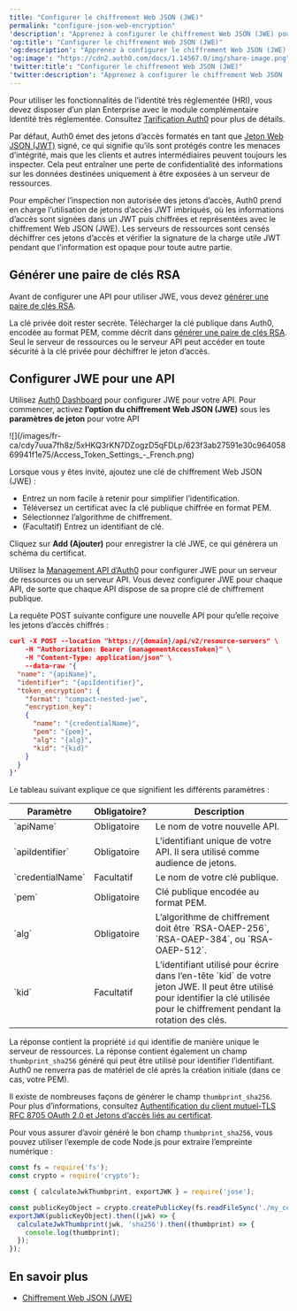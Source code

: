 ```yaml
---
title: "Configurer le chiffrement Web JSON (JWE)"
permalink: "configure-json-web-encryption"
'description': "Apprenez à configurer le chiffrement Web JSON (JWE) pour une API."
'og:title': "Configurer le chiffrement Web JSON (JWE)"
'og:description': "Apprenez à configurer le chiffrement Web JSON (JWE) pour une API."
'og:image': "https://cdn2.auth0.com/docs/1.14567.0/img/share-image.png"
'twitter:title': "Configurer le chiffrement Web JSON (JWE)"
'twitter:description': "Apprenez à configurer le chiffrement Web JSON (JWE) pour une API."
---
```


<Callout icon="file-lines" color="#0EA5E9" iconType="regular">

Pour utiliser les fonctionnalités de l’identité très réglementée (HRI), vous devez disposer d’un plan Enterprise avec le module complémentaire Identité très réglementée. Consultez [Tarification Auth0](https://auth0.com/pricing/) pour plus de détails.

</Callout>

Par défaut, Auth0 émet des jetons d’accès formatés en tant que [Jeton Web JSON (JWT)](/docs/fr-ca/secure/tokens/json-web-tokens) signé, ce qui signifie qu’ils sont protégés contre les menaces d’intégrité, mais que les clients et autres intermédiaires peuvent toujours les inspecter. Cela peut entraîner une perte de confidentialité des informations sur les données destinées uniquement à être exposées à un serveur de ressources.

Pour empêcher l’inspection non autorisée des jetons d’accès, Auth0 prend en charge l’utilisation de jetons d’accès <Tooltip href="/docs/fr-ca/glossary?term=json-web-token" tip="Jeton Web JSON (JWT)
Format standard de jeton d’ID (et souvent de jeton d’accès) utilisé pour représenter en toute sécurité des demandes entre deux parties." cta="Voir le glossaire">JWT</Tooltip> imbriqués, où les informations d’accès sont signées dans un JWT puis chiffrées et représentées avec le chiffrement Web JSON (JWE). Les serveurs de ressources sont censés déchiffrer ces jetons d’accès et vérifier la signature de la charge utile JWT pendant que l’information est opaque pour toute autre partie.

## Générer une paire de clés RSA

Avant de configurer une API pour utiliser JWE, vous devez [générer une paire de clés RSA](/docs/fr-ca/secure/application-credentials/generate-rsa-key-pair).

La clé privée doit rester secrète. Télécharger la clé publique dans Auth0, encodée au format PEM, comme décrit dans [générer une paire de clés RSA](/docs/fr-ca/secure/application-credentials/generate-rsa-key-pair). Seul le serveur de ressources ou le serveur API peut accéder en toute sécurité à la clé privée pour déchiffrer le jeton d’accès.

## Configurer JWE pour une API

<Tabs><Tab title="Auth0 Dashboard">

Utilisez [Auth0 Dashboard](https://manage.auth0.com/) pour configurer JWE pour votre API. Pour commencer, activez **l’option du chiffrement Web JSON (JWE)** sous les **paramètres de jeton** pour votre API

<Frame>![](/images/fr-ca/cdy7uua7fh8z/5xHKQ3rKN7DZogzD5qFDLp/623f3ab27591e30c96405869941f1e75/Access_Token_Settings_-_French.png)</Frame>

Lorsque vous y êtes invité, ajoutez une clé de chiffrement Web JSON (JWE) :

* Entrez un nom facile à retenir pour simplifier l’identification.
* Téléversez un certificat avec la clé publique chiffrée en format PEM.
* Sélectionnez l’algorithme de chiffrement.
* (Facultatif) Entrez un identifiant de clé.

Cliquez sur **Add (Ajouter)** pour enregistrer la clé JWE, ce qui générera un schéma du certificat.

</Tab><Tab title="Management API">

Utilisez la [Management API d’Auth0](https://auth0.com/docs/api/management/v2) pour configurer JWE pour un serveur de ressources ou un serveur API. Vous devez configurer JWE pour chaque API, de sorte que chaque API dispose de sa propre clé de chiffrement publique.

La requête POST suivante configure une nouvelle API pour qu’elle reçoive les jetons d’accès chiffrés :

```json lines
curl -X POST --location "https://{domain}/api/v2/resource-servers" \
    -H "Authorization: Bearer {managementAccessToken}" \
    -H "Content-Type: application/json" \
    --data-raw '{
  "name": "{apiName}",
  "identifier": "{apiIdentifier}",
  "token_encryption": {
    "format": "compact-nested-jwe",
    "encryption_key":
    {
      "name": "{credentialName}",
      "pem": "{pem}",
      "alg": "{alg}",
      "kid": "{kid}"
    }
  }
}'
```

Le tableau suivant explique ce que signifient les différents paramètres :

<table class="table"><thead>
<tr>
<th><strong>Paramètre</strong></th>
<th><strong>Obligatoire?</strong></th>
<th><strong>Description</strong></th>
</tr>
</thead>
<tbody>
<tr>
<td>`apiName`</td>
<td>Obligatoire</td>
<td>Le nom de votre nouvelle API.</td>
</tr>
<tr>
<td>`apiIdentifier`</td>
<td>Obligatoire</td>
<td>L’identifiant unique de votre API. Il sera utilisé comme audience de jetons.</td>
</tr>
<tr>
<td>`credentialName`</td>
<td>Facultatif</td>
<td>Le nom de votre clé publique.</td>
</tr>
<tr>
<td>`pem`</td>
<td>Obligatoire</td>
<td>Clé publique encodée au format PEM.</td>
</tr>
<tr>
<td>`alg`</td>
<td>Obligatoire</td>
<td>L’algorithme de chiffrement doit être `RSA-OAEP-256`, `RSA-OAEP-384`, ou `RSA-OAEP-512`.</td>
</tr>
<tr>
<td>`kid`</td>
<td>Facultatif</td>
<td>L’identifiant utilisé pour écrire dans l’en-tête `kid` de votre jeton JWE. Il peut être utilisé pour identifier la clé utilisée pour le chiffrement pendant la rotation des clés.</td>
</tr>
</tbody>
</table>

La réponse contient la propriété `id` qui identifie de manière unique le serveur de ressources. La réponse contient également un champ `thumbprint_sha256` généré qui peut être utilisé pour identifier l’identifiant. Auth0 ne renverra pas de matériel de clé après la création initiale (dans ce cas, votre PEM).

Il existe de nombreuses façons de générer le champ `thumbprint_sha256`. Pour plus d’informations, consultez [Authentification du client mutuel-TLS RFC 8705 OAuth 2.0 et Jetons d’accès liés au certificat](https://datatracker.ietf.org/doc/html/rfc8705#name-jwt-certificate-thumbprint-).

Pour vous assurer d’avoir généré le bon champ `thumbprint_sha256`, vous pouvez utiliser l’exemple de code Node.js pour extraire l’empreinte numérique :

```javascript lines
const fs = require('fs');
const crypto = require('crypto');

const { calculateJwkThumbprint, exportJWK } = require('jose');

const publicKeyObject = crypto.createPublicKey(fs.readFileSync('./my_cert.pem'));
exportJWK(publicKeyObject).then((jwk) => {
  calculateJwkThumbprint(jwk, 'sha256').then((thumbprint) => {
    console.log(thumbprint);
  });
});
```

</Tab></Tabs>

## En savoir plus

* [Chiffrement Web JSON (JWE)](/docs/fr-ca/secure/tokens/access-tokens/json-web-encryption)